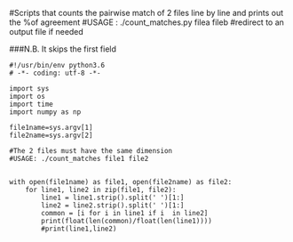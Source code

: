 #Scripts that counts the pairwise match of 2 files line by line and prints out the %of agreement
#USAGE : ./count_matches.py filea fileb
#redirect to an output file if needed

###N.B. It skips the first field

```
#!/usr/bin/env python3.6
# -*- coding: utf-8 -*- 

import sys 
import os
import time
import numpy as np 

file1name=sys.argv[1]
file2name=sys.argv[2]

#The 2 files must have the same dimension
#USAGE: ./count_matches file1 file2


with open(file1name) as file1, open(file2name) as file2:
    for line1, line2 in zip(file1, file2):
        line1 = line1.strip().split(' ')[1:]
        line2 = line2.strip().split(' ')[1:]
        common = [i for i in line1 if i  in line2]   
        print(float(len(common)/float(len(line1))))
        #print(line1,line2) 

```
